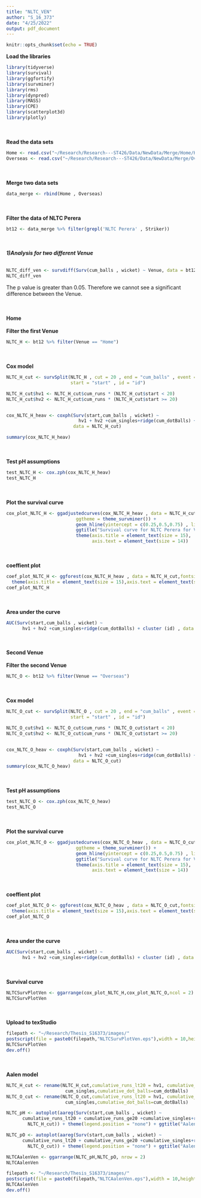 ```yaml
---
title: "NLTC_VEN"
author: "S_16_373"
date: "4/25/2022"
output: pdf_document
---
```


```r
knitr::opts_chunk$set(echo = TRUE)
```

**Load the libraries**
```r
library(tidyverse)
library(survival)
library(ggfortify)
library(survminer)
library(rms)
library(dynpred)
library(MASS)
library(CPE)
library(scatterplot3d)
library(plotly)
```
\
\
**Read the data sets**
```r
Home <- read.csv("~/Research/Research---ST426/Data/NewData/Merge/Home/Home.csv")
Overseas <- read.csv("~/Research/Research---ST426/Data/NewData/Merge/Overseas/Overseas.csv")
```
\
\
**Merge two data sets**
```r
data_merge <- rbind(Home , Overseas)
```
\
\
**Filter the data of NLTC Perera**
```r
bt12 <- data_merge %>% filter(grepl('NLTC Perera' , Striker))
```
\
\
***1)Analysis for two different Venue***
\
\
```r
NLTC_diff_ven <- survdiff(Surv(cum_balls , wicket) ~ Venue, data = bt12)
NLTC_diff_ven
```
The p value is greater than 0.05. Therefore we cannot see a significant difference between the Venue.

\
\
**Home**
\
\
**Filter the first Venue**
```r
NLTC_H <- bt12 %>% filter(Venue == "Home")
```
\
\
**Cox model**
```r
NLTC_H_cut <- survSplit(NLTC_H , cut = 20 , end = "cum_balls" , event = "wicket" , 
                        start = "start" , id = "id")

NLTC_H_cut$hv1 <- NLTC_H_cut$cum_runs * (NLTC_H_cut$start < 20)
NLTC_H_cut$hv2 <- NLTC_H_cut$cum_runs * (NLTC_H_cut$start >= 20)


cox_NLTC_H_heav <- coxph(Surv(start,cum_balls , wicket) ~ 
                           hv1 + hv2 +cum_singles+ridge(cum_dotBalls) + cluster (id) , 
                         data = NLTC_H_cut)

summary(cox_NLTC_H_heav)
```
\
\
**Test pH assumptions**
```r
test_NLTC_H <- cox.zph(cox_NLTC_H_heav)
test_NLTC_H
```
\
\
**Plot the survival curve**
```r
cox_plot_NLTC_H <- ggadjustedcurves(cox_NLTC_H_heav , data = NLTC_H_cut , size = 2,
                          ggtheme = theme_survminer()) + 
                          geom_hline(yintercept = c(0.25,0.5,0.75) , linetype = "dashed") +
                          ggtitle("Survival curve for NLTC Perera for Venue Home") + 
                          theme(axis.title = element_text(size = 15),
                                axis.text = element_text(size = 14))

```
\
\
**coeffient plot**
```r
coef_plot_NLTC_H <- ggforest(cox_NLTC_H_heav , data = NLTC_H_cut,fontsize = 1.2) + 
  theme(axis.title = element_text(size = 15),axis.text = element_text(size = 14))
coef_plot_NLTC_H
```
\
\
**Area under the curve**
```r
AUC(Surv(start,cum_balls , wicket) ~ 
      hv1 + hv2 +cum_singles+ridge(cum_dotBalls) + cluster (id) , data = NLTC_H_cut)
```
\
\
**Second Venue**
\
\
**Filter the second Venue**
```r
NLTC_O <- bt12 %>% filter(Venue == "Overseas")
```
\
\
**Cox model**
```r
NLTC_O_cut <- survSplit(NLTC_O , cut = 20 , end = "cum_balls" , event = "wicket" , 
                        start = "start" , id = "id")

NLTC_O_cut$hv1 <- NLTC_O_cut$cum_runs * (NLTC_O_cut$start < 20)
NLTC_O_cut$hv2 <- NLTC_O_cut$cum_runs * (NLTC_O_cut$start >= 20)


cox_NLTC_O_heav <- coxph(Surv(start,cum_balls , wicket) ~ 
                           hv1 + hv2 +cum_singles+ridge(cum_dotBalls) + cluster (id) , 
                         data = NLTC_O_cut)
summary(cox_NLTC_O_heav)
```
\
\
**Test pH assumptions**
```r
test_NLTC_O <- cox.zph(cox_NLTC_O_heav)
test_NLTC_O
```
\
\
**Plot the survival curve**
```r
cox_plot_NLTC_O <- ggadjustedcurves(cox_NLTC_O_heav , data = NLTC_O_cut , size = 2,
                          ggtheme = theme_survminer()) + 
                          geom_hline(yintercept = c(0.25,0.5,0.75) , linetype = "dashed") +
                          ggtitle("Survival curve for NLTC Perera for Venue Overseas") + 
                          theme(axis.title = element_text(size = 15),
                                axis.text = element_text(size = 14))

```
\
\
**coeffient plot**
```r
coef_plot_NLTC_O <- ggforest(cox_NLTC_O_heav , data = NLTC_O_cut,fontsize = 1.2) + 
  theme(axis.title = element_text(size = 15),axis.text = element_text(size = 14))
coef_plot_NLTC_O
```
\
\
**Area under the curve**
```r
AUC(Surv(start,cum_balls , wicket) ~ 
      hv1 + hv2 +cum_singles+ridge(cum_dotBalls) + cluster (id) , data = NLTC_O_cut)
```
\
\
**Survival curve**
```r
NLTCSurvPlotVen <- ggarrange(cox_plot_NLTC_H,cox_plot_NLTC_O,ncol = 2)
NLTCSurvPlotVen
```
\
\
**Upload to texStudio**
```r
filepath <- "~/Research/Thesis_S16373/images/"
postscript(file = paste0(filepath,"NLTCSurvPlotVen.eps"),width = 10,height = 7,horizontal = FALSE)
NLTCSurvPlotVen
dev.off()
```
\
\
**Aalen model**
```r
NLTC_H_cut <- rename(NLTC_H_cut,cumulative_runs_lt20 = hv1, cumulative_runs_ge20 = hv2 ,cumulative_singles = 
                      cum_singles,cumulative_dot_balls=cum_dotBalls)
NLTC_O_cut <- rename(NLTC_O_cut,cumulative_runs_lt20 = hv1, cumulative_runs_ge20 = hv2 ,cumulative_singles = 
                      cum_singles,cumulative_dot_balls=cum_dotBalls)

NLTC_pH <- autoplot(aareg(Surv(start,cum_balls , wicket) ~ 
      cumulative_runs_lt20 + cumulative_runs_ge20 +cumulative_singles+ridge(cumulative_dot_balls) + cluster (id) , data = 
        NLTC_H_cut)) + theme(legend.position = "none") + ggtitle("Aalen plot of NLTC Perera for home venue")

NLTC_pO <- autoplot(aareg(Surv(start,cum_balls , wicket) ~ 
      cumulative_runs_lt20 + cumulative_runs_ge20 +cumulative_singles+ridge(cumulative_dot_balls) + cluster (id) , data = 
        NLTC_O_cut)) + theme(legend.position = "none") + ggtitle("Aalen plot of NLTC Perera for overseas venue")

NLTCAalenVen <- ggarrange(NLTC_pH,NLTC_pO, nrow = 2)
NLTCAalenVen
```

```r
filepath <- "~/Research/Thesis_S16373/images/"
postscript(file = paste0(filepath,"NLTCAalenVen.eps"),width = 10,height = 7,horizontal = FALSE)
NLTCAalenVen
dev.off()
```
